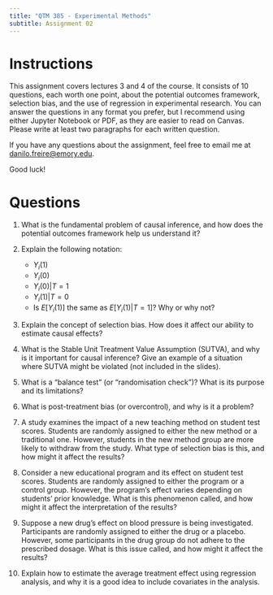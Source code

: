 ```yaml
---
title: "QTM 385 - Experimental Methods"
subtitle: Assignment 02
---
```


# Instructions

This assignment covers lectures 3 and 4 of the course. It consists of 10 questions, each worth one point, about the potential outcomes framework, selection bias, and the use of regression in experimental research. You can answer the questions in any format you prefer, but I recommend using either Jupyter Notebook or PDF, as they are easier to read on Canvas. Please write at least two paragraphs for each written question.

If you have any questions about the assignment, feel free to email me at <danilo.freire@emory.edu>.

Good luck!

# Questions 

1.  What is the fundamental problem of causal inference, and how does the potential outcomes framework help us understand it? 

2. Explain the following notation:
    - $Y_i(1)$
    - $Y_i(0)$
    - $Y_i(0) | T = 1$
    - $Y_i(1) | T = 0$
    - Is $E[Y_i(1)]$ the same as $E[Y_i(1) | T = 1]$? Why or why not?

3.  Explain the concept of selection bias. How does it affect our ability to estimate causal effects? 

4.  What is the Stable Unit Treatment Value Assumption (SUTVA), and why is it important for causal inference? Give an example of a situation where SUTVA might be violated (not included in the slides).

5.  What is a "balance test" (or "randomisation check")? What is its purpose and its limitations?

6. What is post-treatment bias (or overcontrol), and why is it a problem?

7. A study examines the impact of a new teaching method on student test scores. Students are randomly assigned to either the new method or a traditional one. However, students in the new method group are more likely to withdraw from the study. What type of selection bias is this, and how might it affect the results?

8. Consider a new educational program and its effect on student test scores. Students are randomly assigned to either the program or a control group. However, the program's effect varies depending on students' prior knowledge. What is this phenomenon called, and how might it affect the interpretation of the results?

9. Suppose a new drug's effect on blood pressure is being investigated. Participants are randomly assigned to either the drug or a placebo. However, some participants in the drug group do not adhere to the prescribed dosage. What is this issue called, and how might it affect the results?

10.  Explain how to estimate the average treatment effect using regression analysis, and why it is a good idea to include covariates in the analysis.
